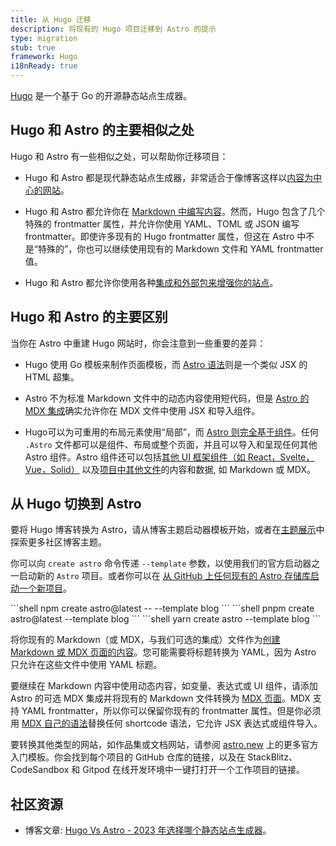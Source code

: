 ```yaml
---
title: 从 Hugo 迁移
description: 将现有的 Hugo 项目迁移到 Astro 的提示
type: migration
stub: true
framework: Hugo
i18nReady: true
---
```



[Hugo](https://gohugo.io) 是一个基于 Go 的开源静态站点生成器。

## Hugo 和 Astro 的主要相似之处

Hugo 和 Astro 有一些相似之处，可以帮助你迁移项目：

- Hugo 和 Astro 都是现代静态站点生成器，非常适合于像博客这样以[内容为中心的网站](/zh-cn/concepts/why-astro/#以内容为中心)。

- Hugo 和 Astro 都允许你在 [Markdown 中编写内容](/zh-cn/guides/content/#markdown-创作)。然而，Hugo 包含了几个特殊的 frontmatter 属性，并允许你使用 YAML、TOML 或 JSON 编写 frontmatter。即使许多现有的 Hugo frontmatter 属性，但这在 Astro 中不是“特殊的”，你也可以继续使用现有的 Markdown 文件和 YAML frontmatter 值。

- Hugo 和 Astro 都允许你使用各种[集成和外部包来增强你的站点](https://astro.build/integrations/)。

## Hugo 和 Astro 的主要区别

当你在 Astro 中重建 Hugo 网站时，你会注意到一些重要的差异：

- Hugo 使用 Go 模板来制作页面模板，而 [Astro 语法](/zh-cn/core-concepts/astro-components/)则是一个类似 JSX 的 HTML 超集。

- Astro 不为标准 Markdown 文件中的动态内容使用短代码，但是 [Astro 的 MDX 集成](/zh-cn/guides/integrations-guide/mdx/)确实允许你在 MDX 文件中使用 JSX 和导入组件。

- Hugo可以为可重用的布局元素使用“局部”，而 [Astro 则完全基于组件](/zh-cn/core-concepts/astro-components/)。任何 `.Astro` 文件都可以是组件、布局或整个页面，并且可以导入和呈现任何其他 Astro 组件。Astro 组件还可以包括[其他 UI 框架组件（如 React，Svelte，Vue，Solid）](/zh-cn/core-concepts/framework-components/) 以及[项目中其他文件](/zh-cn/guides/imports/)的内容和数据, 如 Markdown 或 MDX。

## 从 Hugo 切换到 Astro

要将 Hugo 博客转换为 Astro，请从博客主题启动器模板开始，或者在[主题展示](https://astro.build/themes/)中探索更多社区博客主题。

你可以向 `create astro` 命令传递 `--template` 参数，以使用我们的官方启动器之一启动新的 `Astro` 项目。或者你可以在 [从 GitHub 上任何现有的 Astro 存储库启动一个新项目](/zh-cn/install/auto/#入门模板)。

<PackageManagerTabs>
  <Fragment slot="npm">
  ```shell
  npm create astro@latest -- --template blog
  ```
  </Fragment>
  <Fragment slot="pnpm">
  ```shell
  pnpm create astro@latest --template blog
  ```
  </Fragment>
  <Fragment slot="yarn">
  ```shell
  yarn create astro --template blog
  ```
  </Fragment>
</PackageManagerTabs>

将你现有的 Markdown（或 MDX，与我们可选的集成）文件作为[创建 Markdown 或 MDX 页面的内容](/zh-cn/guides/markdown-content/)。您可能需要将标题转换为 YAML，因为 Astro 只允许在这些文件中使用 YAML 标题。

要继续在 Markdown 内容中使用动态内容，如变量、表达式或 UI 组件，请添加 Astro 的可选 MDX 集成并将现有的 Markdown 文件转换为 [MDX 页面](/zh-cn/guides/markdown-content/)。MDX 支持 YAML frontmatter，所以你可以保留你现有的 frontmatter 属性。但是你必须用 [MDX 自己的语法](https://mdxjs.com/docs/what-is-mdx/#mdx-syntax)替换任何 shortcode 语法，它允许 JSX 表达式或组件导入。

要转换其他类型的网站，如作品集或文档网站，请参阅 [astro.new](https://astro.new) 上的更多官方入门模板。你会找到每个项目的 GitHub 仓库的链接，以及在 StackBlitz、CodeSandbox 和 Gitpod 在线开发环境中一键打打开一个工作项目的链接。

## 社区资源

- 博客文章: [Hugo Vs Astro - 2023 年选择哪个静态站点生成器](https://onebite.dev/hugo-vs-astro-which-static-site-generator-to-choose-in-2023/)。
